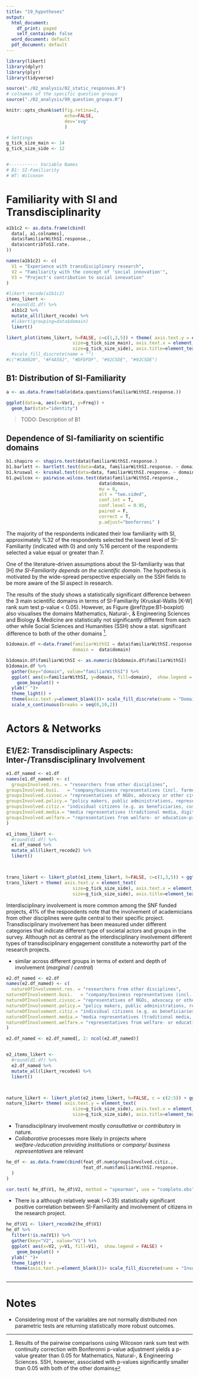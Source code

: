```yaml
---
title: "19_hypotheses"
output:
  html_document:
    df_print: paged
    self_contained: false
  word_document: default
  pdf_document: default
---
```


```r
library(likert)
library(dplyr)
library(plyr)
library(tidyverse)

source("./02_analysis/02_static_responses.R")
# colnames of the specific question groups
source("./02_analysis/99_question_groups.R")

knitr::opts_chunk$set(fig.retina=2,
                      echo=FALSE,
                      dev='svg'
                      )

# Settings
g_tick_size_main <- 14
g_tick_size_side <- 12


#----------- Variable Names
# B1: SI-Familiarity
# WT: Wilcoxon

```

# Familiarity with SI and Transdisciplinarity

```r

a1b1c2 <- as.data.frame(cbind(
  data[, a1.colnames],
  data$familiarWithSI.response.,
  data$contribToSI.rate.
))

names(a1b1c2) <- c(
  V1 = "Experience with transdisciplinary research",
  V2 = "Familiarity with the concept of 'social innovation'",
  V3 = "Project's contribution to social innovation"
)

#likert_recode(a1b1c2)
items_likert <- 
  #round(d1.df) %>%
  a1b1c2 %>%
  mutate_all(likert_recode) %>%
  #likert(grouping=data$domain)
  likert()

likert_plot(items_likert, h=FALSE, c=c(1,3,5)) + theme( axis.text.y = element_text( 
                         size=g_tick_size_main), axis.text.x = element_text(
                         size=g_tick_size_side), axis.title=element_text(size=g_tick_size_side), legend.text=element_text(size=g_tick_size_side)) 
  #scale_fill_discrete(name = "")
#c("#CA0020", "#F4A582", "#DFDFDF", "#92C5DE", "#92C5DE")

```


## B1: Distribution of SI-Familiarity

```r
a <- as.data.frame(table(data.questions$familiarWithSI.response.))

ggplot(data=a, aes(x=Var1, y=Freq)) +
  geom_bar(stat="identity")

```
> TODO: Description of B1


## Dependence of SI-familiarity on scientific domains

```r
b1.shapiro <- shapiro.test(data$familiarWithSI.response.)
b1.barlett <- bartlett.test(data=data, familiarWithSI.response. ~ domain)
b1.kruswal <- kruskal.test(data=data, familiarWithSI.response. ~ domain)
b1.pwilcox <- pairwise.wilcox.test(data$familiarWithSI.response.,
                                   data$domain,
                                   mu = 0,
                                   alt = "two.sided",
                                   conf.int = T,
                                   conf.level = 0.95,
                                   paired = F,
                                   correct = T,
                                   p.adjust="bonferroni" )

```

The majority of the respondents indicated their low familiarity with SI, approximately %32 of the respondents selected the lowest level of SI-Familiarity (indicated with 0) and only %16 percent of the respondents selected a value equal or greater than 7. 

One of the literature-driven assumptions about the SI-familiarity was that [H] *the SI-Familiarity depends on the scientific domain*. The hypothesis is motivated by the wide-spread perspective especially on the SSH fields to be more aware of the SI aspect in research. 

The results of the study shows a statistically significant difference between the 3 main scientific domains in terms of SI-Familiarity (Kruskal-Wallis [K-W] rank sum test p-value < 0.05). However, as Figure \@ref(type:B1-boxplot) also visualises the domains Mathematics, Natural-, & Engineering Sciences and Biology & Medicine are statistically not significantly different from each other while Social Sciences and Humanities (SSH) show a stat. significant difference to both of the other domains ^[Results of the pairwise comparisons using Wilcoxon rank sum test with continuity correction with Bonferonni p-value adjustment yields a p-value greater than 0.05 for Mathematics, Natural-, & Engineering Sciences. SSH, however, associated with p-values significantly smaller than 0.05 with both of the other domains]. 


```r
b1domain.df <-data.frame(familiarWithSI = data$familiarWithSI.response.,
                         domain =  data$domain)

b1domain.df$familiarWithSI <- as.numeric(b1domain.df$familiarWithSI)
b1domain.df %>% 
  gather(key="domain", value="familiarWithSI") %>%
  ggplot( aes(x=familiarWithSI, y=domain, fill=domain),  show.legend = FALSE) +
    geom_boxplot() +
  ylab(" ")+
  theme_light() + 
  theme(axis.text.y=element_blank())+ scale_fill_discrete(name = "Domain") + xlab("Familiarity with SI") + scale_fill_manual(values=c("#FC4E07", "#E7B800", "#00AFBB"), name="Domain") +
  scale_x_continuous(breaks = seq(0,10,2))  

```







# Actors & Networks

## E1/E2: Transdisciplinary Aspects: Inter-/Transdisciplinary Involvement
 
```r

e1.df_named <- e1.df 
names(e1.df_named) <- c(
  groupsInvolved.res. = "researchers from other disciplines",
groupsInvolved.busi.   = "company/business representatives (incl. farmers)",
groupsInvolved.civsoc.= "representatives of NGOs, advocacy or other civil society groups",
groupsInvolved.policy.= "policy makers, public administrations, representatives from governmental agencies",
groupsInvolved.citiz.= "individual citizens (e.g. as beneficiaries, customers, or concerned persons)",
groupsInvolved.media.= "media representatives (traditional media, digital media (e.g. bloggers), journalists, community-led media, etc.)",
groupsInvolved.welfare.= "representatives from welfare- or education-providing institutions (such as schools, kindergartens, hospitals, or care centres)"
)

e1_items_likert <- 
  #round(d1.df) %>%
  e1.df_named %>%
  mutate_all(likert_recode2) %>%
  likert()



trans_likert <- likert_plot(e1_items_likert, h=FALSE, c=c(1,3,5)) + ggtitle("In your research processes, did you actively involve one or more of the following groups?") + theme(axis.text=element_text(size=13))
trans_likert + theme( axis.text.y = element_text( 
                         size=g_tick_size_side), axis.text.x = element_text(
                         size=g_tick_size_side), axis.title=element_text(size=g_tick_size_side), legend.text=element_text(size=g_tick_size_side)) 
```

Interdisciplinary involvement is more common among the SNF funded projects, 41% of the respondents note that the involvement of academicians from other disciplines were quite central to their specific project. Transdisciplinary involvement has been measured under different categories that indicate different type of societal actors and groups in the survey. Although not as central as the interdisciplinary involvement different types of transdisciplinary engagement constitute a noteworthy part of the research projects. 


+ similar across different groups in terms of extent and depth of involvement (*marginal* / *central*)



```r

e2.df_named <- e2.df 
names(e2.df_named) <- c(
  natureOfInvolvement.res. = "researchers from other disciplines",
natureOfInvolvement.busi.   = "company/business representatives (incl. farmers)",
natureOfInvolvement.civsoc.= "representatives of NGOs, advocacy or other civil society groups",
natureOfInvolvement.policy.= "policy makers, public administrations, representatives from governmental agencies",
natureOfInvolvement.citiz.= "individual citizens (e.g. as beneficiaries, customers, or concerned persons)",
natureOfInvolvement.media.= "media representatives (traditional media, digital media (e.g. bloggers), journalists, community-led media, etc.)",
natureOfInvolvement.welfare.= "representatives from welfare- or education-providing institutions (such as schools, kindergartens, hospitals, or care centres)"
)

e2.df_named <- e2.df_named[, 2: ncol(e2.df_named)]


e2_items_likert <- 
  #round(d1.df) %>%
  e2.df_named %>%
  mutate_all(likert_recode4) %>%
  likert()



nature_likert <- likert_plot(e2_items_likert, h=FALSE, c = c(2:5)) + ggtitle("What was the nature of involvement of those groups?") + theme(axis.text=element_text(size=13))
nature_likert+ theme( axis.text.y = element_text( 
                         size=g_tick_size_side), axis.text.x = element_text(
                         size=g_tick_size_side), axis.title=element_text(size=g_tick_size_side), legend.text=element_text(size=g_tick_size_side)) 

```



* Transdisciplinary involvement mostly *consultative* or *contributory* in nature.
* *Collaborative* processes more likely in projects where *welfare-/education providing institutions* or *company/ business representatives* are relevant



```r
he_df <- as.data.frame(cbind(feat_df.num$groupsInvolved.citiz.,
                             feat_df.num$familiarWithSI.response.
  )
)

cor.test( he_df$V1, he_df$V2, method = "spearman", use = "complete.obs")
```


* There is a although relatively weak (~0.35) statistically significant positive correlation between SI-Familiarity and involvement of citizens in the research project.

```r

he_df$V1 <- likert_recode2(he_df$V1)
he_df %>% 
  filter(!is.na(V1)) %>%
  gather(key="V2", value="V1") %>%
  ggplot( aes(x=V2, y=V1, fill=V1),  show.legend = FALSE) +
    geom_boxplot() +
  ylab(" ")+
  theme_light() + 
   theme(axis.text.y=element_blank())+ scale_fill_discrete(name = "Involvement of Citizens") + xlab("Familiarity with SI") + scale_fill_manual(values=c("#FC4E07", "#E7B800", "#00AFBB"), name="Involvement of Citizens")



```



































































---

# Notes

* Considering most of the variables are not normally distributed non parametric tests are returning statistically more robust outcomes. 